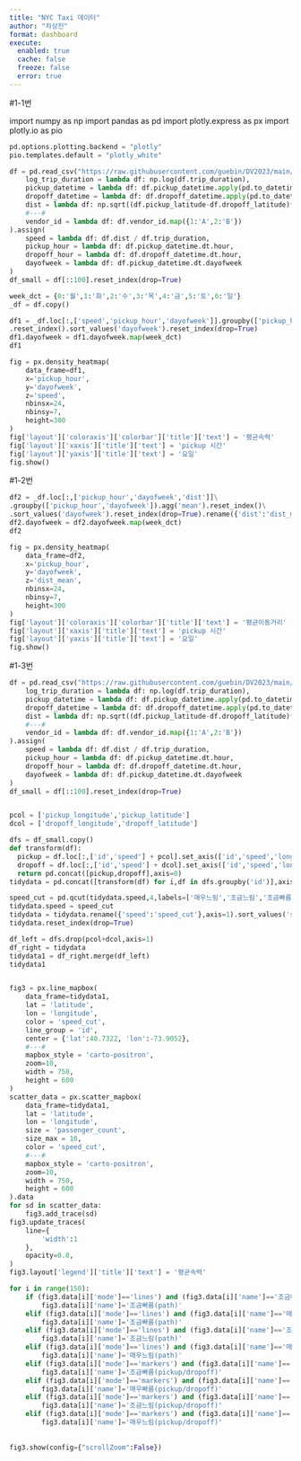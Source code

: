 ```yaml
---
title: "NYC Taxi 데이터"
author: "차상진"
format: dashboard
execute: 
  enabled: true
  cache: false
  freeze: false
  error: true
---
```


#1-1번

import numpy as np
import pandas as pd
import plotly.express as px
import plotly.io as pio

```python
pd.options.plotting.backend = "plotly"
pio.templates.default = "plotly_white"

df = pd.read_csv("https://raw.githubusercontent.com/guebin/DV2023/main/posts/NYCTaxi.csv").assign(
    log_trip_duration = lambda df: np.log(df.trip_duration),
    pickup_datetime = lambda df: df.pickup_datetime.apply(pd.to_datetime),
    dropoff_datetime = lambda df: df.dropoff_datetime.apply(pd.to_datetime),
    dist = lambda df: np.sqrt((df.pickup_latitude-df.dropoff_latitude)**2 + (df.pickup_longitude-df.dropoff_longitude)**2),
    #---#
    vendor_id = lambda df: df.vendor_id.map({1:'A',2:'B'})
).assign(
    speed = lambda df: df.dist / df.trip_duration,
    pickup_hour = lambda df: df.pickup_datetime.dt.hour,
    dropoff_hour = lambda df: df.dropoff_datetime.dt.hour,
    dayofweek = lambda df: df.pickup_datetime.dt.dayofweek
)
df_small = df[::100].reset_index(drop=True)

week_dct = {0:'월',1:'화',2:'수',3:'목',4:'금',5:'토',6:'일'}
_df = df.copy()

df1 = _df.loc[:,['speed','pickup_hour','dayofweek']].groupby(['pickup_hour','dayofweek']).agg('mean')\
.reset_index().sort_values('dayofweek').reset_index(drop=True)
df1.dayofweek = df1.dayofweek.map(week_dct)
df1

fig = px.density_heatmap(
    data_frame=df1,
    x='pickup_hour',
    y='dayofweek',
    z='speed',
    nbinsx=24,
    nbinsy=7,
    height=300
)
fig['layout']['coloraxis']['colorbar']['title']['text'] = '평균속력'
fig['layout']['xaxis']['title']['text'] = 'pickup 시간'
fig['layout']['yaxis']['title']['text'] = '요일'
fig.show()
```

#1-2번

```python
df2 = _df.loc[:,['pickup_hour','dayofweek','dist']]\
.groupby(['pickup_hour','dayofweek']).agg('mean').reset_index()\
.sort_values('dayofweek').reset_index(drop=True).rename({'dist':'dist_mean'},axis=1)
df2.dayofweek = df2.dayofweek.map(week_dct)
df2

fig = px.density_heatmap(
    data_frame=df2,
    x='pickup_hour',
    y='dayofweek',
    z='dist_mean',
    nbinsx=24,
    nbinsy=7,
    height=300
)
fig['layout']['coloraxis']['colorbar']['title']['text'] = '평균이동거리'
fig['layout']['xaxis']['title']['text'] = 'pickup 시간'
fig['layout']['yaxis']['title']['text'] = '요일'
fig.show()
```

#1-3번

```python
df = pd.read_csv("https://raw.githubusercontent.com/guebin/DV2023/main/posts/NYCTaxi.csv").assign(
    log_trip_duration = lambda df: np.log(df.trip_duration),
    pickup_datetime = lambda df: df.pickup_datetime.apply(pd.to_datetime),
    dropoff_datetime = lambda df: df.dropoff_datetime.apply(pd.to_datetime),
    dist = lambda df: np.sqrt((df.pickup_latitude-df.dropoff_latitude)**2 + (df.pickup_longitude-df.dropoff_longitude)**2),
    #---#
    vendor_id = lambda df: df.vendor_id.map({1:'A',2:'B'})
).assign(
    speed = lambda df: df.dist / df.trip_duration,
    pickup_hour = lambda df: df.pickup_datetime.dt.hour,
    dropoff_hour = lambda df: df.dropoff_datetime.dt.hour,
    dayofweek = lambda df: df.pickup_datetime.dt.dayofweek
)
df_small = df[::100].reset_index(drop=True)


pcol = ['pickup_longitude','pickup_latitude']
dcol = ['dropoff_longitude','dropoff_latitude']

dfs = df_small.copy()
def transform(df):
  pickup = df.loc[:,['id','speed'] + pcol].set_axis(['id','speed','longitude','latitude'],axis=1).assign(type='pickup')
  dropoff = df.loc[:,['id','speed'] + dcol].set_axis(['id','speed','longitude','latitude'],axis=1).assign(type='dropoff')
  return pd.concat([pickup,dropoff],axis=0)
tidydata = pd.concat([transform(df) for i,df in dfs.groupby('id')],axis=0).reset_index(drop=True)

speed_cut = pd.qcut(tidydata.speed,4,labels=['매우느림','조금느림','조금빠름','매우빠름'])
tidydata.speed = speed_cut
tidydata = tidydata.rename({'speed':'speed_cut'},axis=1).sort_values('speed_cut')
tidydata.reset_index(drop=True)

df_left = dfs.drop(pcol+dcol,axis=1)
df_right = tidydata
tidydata1 = df_right.merge(df_left)
tidydata1


fig3 = px.line_mapbox(
    data_frame=tidydata1,
    lat = 'latitude',
    lon = 'longitude',
    color = 'speed_cut',
    line_group = 'id',
    center = {'lat':40.7322, 'lon':-73.9052},
    #---#
    mapbox_style = 'carto-positron',
    zoom=10,
    width = 750,
    height = 600
)
scatter_data = px.scatter_mapbox(
    data_frame=tidydata1,
    lat = 'latitude',
    lon = 'longitude',
    size = 'passenger_count',
    size_max = 10,
    color = 'speed_cut',
    #---#
    mapbox_style = 'carto-positron',
    zoom=10,
    width = 750,
    height = 600
).data
for sd in scatter_data:
    fig3.add_trace(sd)
fig3.update_traces(
    line={
        'width':1
    },
    opacity=0.8,
)
fig3.layout['legend']['title']['text'] = '평균속력'

for i in range(150):
    if (fig3.data[i]['mode']=='lines') and (fig3.data[i]['name']=='조금빠름'):
        fig3.data[i]['name']='조금빠름(path)'
    elif (fig3.data[i]['mode']=='lines') and (fig3.data[i]['name']=='매우빠름'):
        fig3.data[i]['name']='조금빠름(path)'
    elif (fig3.data[i]['mode']=='lines') and (fig3.data[i]['name']=='조금느림'):
        fig3.data[i]['name']='조금느림(path)'
    elif (fig3.data[i]['mode']=='lines') and (fig3.data[i]['name']=='매우느림'):
        fig3.data[i]['name']='매우느림(path)'
    elif (fig3.data[i]['mode']=='markers') and (fig3.data[i]['name']=='조금빠름'):
        fig3.data[i]['name']='조금빠름(pickup/dropoff)'
    elif (fig3.data[i]['mode']=='markers') and (fig3.data[i]['name']=='매우빠름'):
        fig3.data[i]['name']='매우빠름(pickup/dropoff)'
    elif (fig3.data[i]['mode']=='markers') and (fig3.data[i]['name']=='조금느림'):
        fig3.data[i]['name']='조금느림(pickup/dropoff)'
    elif (fig3.data[i]['mode']=='markers') and (fig3.data[i]['name']=='매우느림'):
        fig3.data[i]['name']='매우느림(pickup/dropoff)'
    
    
fig3.show(config={"scrollZoom":False})
```